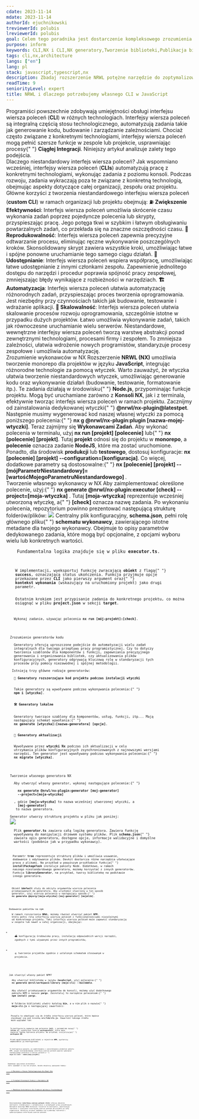 ```yaml
---
cdate: 2023-11-14
mdate: 2023-11-14
authorId: ejuchnikowski
treviewerId: polubis
lreviewerId: polubis
goal: Celem tego poradnika jest dostarczenie kompleksowego zrozumienia procesu tworzenia niestandardowego interfejsu wiersza poleceń (CLI) oraz udzielenie wskazówek dotyczących publikacji utworzonego narzędzia w rejestrze NPM.
purpose: inform
keywords: CLI,NX i CLI,NX generatory,Tworzenie biblioteki,Publikacja biblioteki na NPM
tags: cli,nx,architecture
langs: ["en"]
lang: pl
stack: javascript,typescript,nx
description: Zbadaj rozszerzenie NRWL potężne narzędzie do zoptymalizowanego rozwoju. Dowiedz się, dlaczego niestandardowy interfejs wiersza poleceń (CLI) w języku JavaScript zwiększa kontrolę i skalowalność projektu.
readTime: 9
seniorityLevel: expert
title: NRWL i dlaczego potrzebujemy własnego CLI w JavaScript
---
```


<Prelude>
  <M>
    Programiści powszechnie zdobywają umiejętności obsługi interfejsu wiersza
    poleceń (<B>CLI</B>) w różnych technologiach. Interfejsy wiersza poleceń są
    integralną częścią stosu technologicznego, automatyzują zadania takie jak
    generowanie kodu, budowanie i zarządzanie zależnościami. Chociaż często
    związane z konkretnymi technologiami, interfejsy wiersza poleceń mogą pełnić
    szersze funkcje w zespole lub projekcie, usprawniając procesy{" "}
    <B>Ciągłej Integracji</B>. Niniejszy artykuł analizuje zalety tego
    podejścia.
  </M>
</Prelude>

<Section>
  <XL>Dlaczego niestandardowy interfejs wiersza poleceń?</XL>
  <M>
    Jak wspomniano wcześniej, interfejsy wiersza poleceń (<B>CLIs</B>)
    automatyzują pracę z konkretnymi technologiami, wykonując zadania z poziomu
    konsoli. Podczas rozwoju, zadania wykraczają poza te związane z konkretną
    technologią, obejmując aspekty dotyczące całej organizacji, zespołu oraz
    projektu. Główne korzyści z tworzenia niestandardowego interfejsu wiersza
    poleceń (<B>custom CLI</B>) w ramach organizacji lub projektu obejmują:
  </M>
  <M>
    ⛽ <B>Zwiększenie Efektywności</B>: Interfejs wiersza poleceń umożliwia
    skrócenie czasu wykonania zadań poprzez pojedyncze polecenia lub skrypty,
    przyspieszając pracę. Jego potęga tkwi w szybkim i łatwym obsługiwaniu
    powtarzalnych zadań, co przekłada się na znaczne oszczędności czasu.
  </M>
  <M>
    <B>🎡 Reprodukowalność</B>: Interfejs wiersza poleceń zapewnia precyzyjne
    odtwarzanie procesu, eliminując ręczne wykonywanie poszczególnych kroków.
    Skonsolidowany skrypt zawiera wszystkie kroki, umożliwiając łatwe i spójne
    ponowne uruchamianie tego samego ciągu działań.
  </M>
  <M>
    <B>🔀 Udostępnianie</B>: Interfejs wiersza poleceń wspiera współpracę,
    umożliwiając łatwe udostępnianie z innymi członkami zespołu. Zapewnienie
    jednolitego dostępu do narzędzi i procedur poprawia spójność pracy
    zespołowej, zmniejszając błędy wynikające z rozbieżności w narzędziach.
  </M>
  <M>
    <B>🏗️ Automatyzacja</B>: Interfejs wiersza poleceń ułatwia automatyzację
    różnorodnych zadań, przyspieszając proces tworzenia oprogramowania. Jest
    niezbędny przy czynnościach takich jak budowanie, testowanie i wdrażanie
    aplikacji.
  </M>
  <M>
    <B>🚏 Skalowalność</B>: Interfejs wiersza poleceń ułatwia skalowanie
    procesów rozwoju oprogramowania, szczególnie istotne w przypadku dużych
    projektów. Łatwo umożliwia wykonywanie zadań, takich jak równoczesne
    uruchamianie wielu serwerów.
  </M>
  <M>
    Niestandardowe, wewnętrzne interfejsy wiersza poleceń tworzą warstwę
    abstrakcji ponad zewnętrznymi technologiami, procesami firmy i zespołem. To
    zmniejsza zależności, ułatwia wdrożenie nowych programistów, standaryzuje
    procesy zespołowe i umożliwia automatyzację.
  </M>
</Section>

<Section>
  <XL>Zrozumienie wykonawców w NX</XL>
  <M>
    Rozszerzenie <B>NRWL (NX)</B> umożliwia tworzenie monorepo dla projektów w
    języku <B>JavaScript</B>, integrując różnorodne technologie za pomocą
    wtyczek. Warto zauważyć, że wtyczka ułatwia tworzenie niestandardowych
    wtyczek, umożliwiając generowanie kodu oraz wykonywanie działań (budowanie,
    testowanie, formatowanie itp.). Te zadania działają w środowisku{" "}
    <B>Node.js</B>, przypominając funkcje projektu. Mogą być uruchamiane zarówno
    z <B>Konsoli NX</B>, jak i z terminala, efektywnie tworząc interfejs wiersza
    poleceń w ramach projektu.
  </M>
  <M>
    Zacznijmy od zainstalowania dedykowanej wtyczki{" "}
    <B>@nrwl/nx-plugin@latestpet</B>. Następnie musimy wygenerować kod naszej
    własnej wtyczki za pomocą poniższego polecenia:{" "}
    <B>nx g @nrwl/nx-plugin:plugin [nazwa-mojej-wtyczki]</B>.
  </M>
  <M>
    Teraz zajmijmy się <B>Wykonawcami Zadań</B>. Aby wykonać polecenia w
    terminalu, użyj <B>nx run [projekt] [polecenie]</B> lub{" "}
    <B>nx [polecenie] [projekt]</B>. Tutaj <B>projekt</B> odnosi się do projektu
    w <B>monorepo</B>, a <B>polecenie</B> oznacza zadanie <B>NodeJS</B>, które
    ma zostać uruchomione.
  </M>
  <M>
    Ponadto, dla środowisk <B>produkcji</B> lub <B>testowego</B>, dostosuj
    konfiguracje: <B>nx [polecenie] [projekt] --configuration=[konfiguracja]</B>.
  </M>
  <M>
    Co więcej, dodatkowe parametry są dostosowalne:{" "}
    <B>
      nx [polecenie] [projekt]
      --[mójParametrNiestandardowy]=[wartośćMojegoParametruNiestandardowego]
    </B>
    .
  </M>
</Section>

<Section>
  <XL>Tworzenie własnego wykonawcy w NX</XL>
  <M>
    Aby zaimplementować określone polecenie, użyj:{" "}
    <B>nx generate @nrwl/nx-plugin:executor [check] --project=[moja-wtyczka]</B>
    . Tutaj <B>[moja-wtyczka]</B> reprezentuje wcześniej utworzoną wtyczkę, a{" "}
    <B>[check]</B> oznacza nazwę zadania.
  </M>
  <M>
    Po wykonaniu polecenia, repozytorium powinno prezentować następującą
    strukturę folderów/plików:
  </M>
  <Image
    src="https://raw.githubusercontent.com/polubis/Snippets-for-articles-and-lessons/main/NRWL%20extension%20and%20why%20do%20we%20need%20our%20own%20cli%20in%20JavaScript/1.jpg"
    description="Struktura folderów/plików"
  />
  <M>
    Centralny plik konfiguracyjny, <B>schema.json</B>, pełni rolę głównego pliku{" "}
    <B>schematu wykonawcy</B>, zawierającego istotne metadane dla twojego
    wykonawcy. Obejmuje to opisy parametrów dedykowanego zadania, które mogą być
    opcjonalne, z opcjami wyboru wielu lub konkretnych wartości.
  </M>
  <Code
    mode="dynamic"
    lang="json"
    description="Plik schema.json"
    src="https://raw.githubusercontent.com/polubis/Snippets-for-articles-and-lessons/main/NRWL%20extension%20and%20why%20do%20we%20need%20our%20own%20cli%20in%20JavaScript/1.json"
    linesCount={10}
  />
  <M>
    Fundamentalna logika znajduje się w pliku <B>executor.ts</B>.
  </M>
  <Code
    mode="dynamic"
    lang="ts"
    description="Plik executor.ts"
    src="https://raw.githubusercontent.com/polubis/Snippets-for-articles-and-lessons/main/NRWL%20extension%20and%20why%20do%20we%20need%20our%20own%20cli%20in%20JavaScript/2.ts"
    linesCount={15}
  />
  <M>
    W implementacji, wyeksportuj funkcję zwracającą <B>obiekt</B> z flagą{" "}
    <B>success</B>, oznaczającą status ukończenia. Funkcja przyjmuje opcje
    przekazane przez <B>CLI</B> jako pierwszy argument oraz{" "}
    <B>kontekst wykonania</B> (wskazujący na uruchomiony projekt) jako drugi
    parametr.
  </M>
  <M>
    Ostatnim krokiem jest przypisanie zadania do konkretnego projektu, co można
    osiągnąć w pliku <B>project.json</B> w sekcji <B>target</B>.
  </M>
  <Code
    mode="dynamic"
    lang="json"
    description="Ostatnia konfiguracja"
    src="https://raw.githubusercontent.com/polubis/Snippets-for-articles-and-lessons/main/NRWL%20extension%20and%20why%20do%20we%20need%20our%20own%20cli%20in%20JavaScript/3.json"
    linesCount={20}
  />
  <M>
    Wykonaj zadanie, używając polecenia <B>nx run [mój-projekt]:[check]</B>.
  </M>
</Section>

<Section>
  <XL>Zrozumienie generatorów kodu</XL>
  <M>
    Generatory oferują uproszczone podejście do automatyzacji wielu zadań
    integralnych dla twojego przepływu pracy programistycznej. Czy to dotyczy
    tworzenia szablonów dla komponentów i funkcji, zapewniania precyzyjnego
    generowania i organizowania bibliotek, czy aktualizowania plików
    konfiguracyjnych, generatory odgrywają kluczową rolę w standaryzacji tych
    procesów przy pomocy niezawodnej i spójnej metodologii.
  </M>
  <M> Istnieją trzy główne rodzaje generatorów:</M>
  <M>
    <B>🛫 Generatory rozszerzające kod projektu podczas instalacji wtyczki</B>
  </M>
  <M>
    Takie generatory są wywoływane podczas wykonywania polecenia:{" "}
    <B>npm i [wtyczka]</B>.
  </M>
  <M>
    <B>🛠️ Generatory lokalne</B>
  </M>
  <M>
    Generatory tworzące szablony dla komponentów, usług, funkcji, itp... Mają
    następujący schemat wywołania:{" "}
    <B>nx generate [wtyczka]:[nazwa-generatora] [opcje]</B>.
  </M>
  <M>
    <B>🚀 Generatory aktualizacji</B>
  </M>
  <M>
    Wywoływane przez <B>wtyczki Nx</B> podczas ich aktualizacji w celu
    utrzymania plików konfiguracyjnych zsynchronizowanych z najnowszymi wersjami
    narzędzi. Ten generator jest wywoływany podczas wykonywania polecenia:{" "}
    <B>nx migrate [wtyczka]</B>.
  </M>
</Section>

<Section>
  <XL>Tworzenie własnego generatora NX</XL>
  <M>
    Aby utworzyć własny generator, wykonaj następujące polecenie:{" "}
    <B>
      nx generate @nrwl/nx-plugin:generator [moj-generator]
      --project=[moja-wtyczka]
    </B>
    , gdzie <B>[moja-wtyczka]</B> to nazwa wcześniej utworzonej wtyczki, a <B>
      [moj-generator]
    </B> to nazwa generatora.
  </M>
  <M>Generator utworzy strukturę projektu w pliku jak poniżej:</M>
  <Image
    src="https://raw.githubusercontent.com/polubis/Snippets-for-articles-and-lessons/main/NRWL%20extension%20and%20why%20do%20we%20need%20our%20own%20cli%20in%20JavaScript/2.jpg"
    description="Struktura folderów/plików"
  />
  <M>
    Plik <B>generator.ts</B> zawiera całą logikę generatora. Zawiera funkcję
    wywoływaną do manipulacji drzewem systemu plików. Plik <B>schema.json</B>{" "}
    zawiera opis generatora, dostępne opcje, informacje walidacyjne i domyślne
    wartości (podobnie jak w przypadku wykonawcy).
  </M>
  <Code
    mode="dynamic"
    lang="tsx"
    description="Plik generator.ts"
    src="https://raw.githubusercontent.com/polubis/Snippets-for-articles-and-lessons/main/NRWL%20extension%20and%20why%20do%20we%20need%20our%20own%20cli%20in%20JavaScript/4.ts"
    linesCount={10}
  />
  <M>
    Parametr <B>tree</B> reprezentuje strukturę plików i umożliwia usuwanie,
    dodawanie i edytowanie plików. Devkit dostarcza różne narzędzia ułatwiające
    pracę z plikami. Na przykład w powyższym przykładzie funkcja{" "}
    <B>installPackageTask</B> instaluje pakiety Node. Dodatkowo, w ramach
    naszego niestandardowego generatora, możemy korzystać z innych generatorów.
    Funkcja <B>libraryGenerator</B>, na przykład, tworzy bibliotekę na podstawie
    innego generatora.
  </M>
  <Code
    mode="dynamic"
    lang="json"
    description="Plik schema.json"
    src="https://raw.githubusercontent.com/polubis/Snippets-for-articles-and-lessons/main/NRWL%20extension%20and%20why%20do%20we%20need%20our%20own%20cli%20in%20JavaScript/5.json"
    linesCount={16}
  />
  <M>
    Obiekt <B>$default</B> służy do odczytu argumentów wiersza polecenia
    przekazywanych do generatora. Aby uruchomić stworzony w ten sposób
    generator, użyj wiersza polecenia w następujący sposób:{" "}
    <B>nx generate @myorg/[moja-wtyczka]:[moj-generator] [mojalib]</B>.
  </M>
</Section>

<Section>
  <XL>Dodawanie pakietów na npm</XL>
  <M>
    W ramach rozszerzenia <B>NRWL</B>, możemy również utworzyć pakiet <B>NPM</B>,
    który pełni rolę interfejsu wiersza poleceń z funkcjonalnościami niezależnymi
    od konkretnego projektu. Taki interfejs wiersza poleceń może zapewnić standaryzację
    w zespole lub nawet w całej organizacji, obejmując:
  </M>
  <L>
    <Li>
      ⛴️ konfigurację środowiska pracy, instalację odpowiednich wersji narzędzi,
      zgodnych z tymi używanymi przez innych programistów,
    </Li>
    <Li>
      🛸 tworzenie projektów zgodnie z ustalonym schematem stosowanym w
      projekcie.
    </Li>
  </L>
</Section>

<Section>
  <XL>Jak stworzyć własny pakiet NPM?</XL>
  <M>
    Aby utworzyć bibliotekę w języku <B>JavaScript</B>, użyj polecenia:{" "}
    <B>nx generate @nrwl/workspace:library [moje-cli] --buildable</B>.
  </M>
  <M>
    Aby ułatwić przekazywanie argumentów do konsoli, możemy użyć dodatkowego
    pakietu NPM o nazwie <B>yargs</B>. Zainstaluj to narzędzie poleceniem:{" "}
    <B>npm install yargs</B>.
  </M>
  <M>
    W folderze biblioteki utwórz katalog <B>bin</B>, a w nim plik o nazwie{" "}
    <B>moje-cli.js</B> o następującej zawartości:
  </M>
  <Code
    mode="dynamic"
    lang="jsx"
    description="Plik moje-cli.js"
    src="https://raw.githubusercontent.com/polubis/Snippets-for-articles-and-lessons/main/NRWL%20extension%20and%20why%20do%20we%20need%20our%20own%20cli%20in%20JavaScript/6.js"
    linesCount={2}
  />
  <M>
    Pozwala to odwoływać się do źródła interfejsu wiersza poleceń, które będzie
    znajdować się pod ścieżką <B>src/lib/cli.js</B>. Zawartość takiego źródła
    może wyglądać tak:
  </M>
  <Code
    mode="dynamic"
    lang="tsx"
    description="Plik w ścieżce 'src/lib/cli.js'"
    src="https://raw.githubusercontent.com/polubis/Snippets-for-articles-and-lessons/main/NRWL%20extension%20and%20why%20do%20we%20need%20our%20own%20cli%20in%20JavaScript/7.js"
    linesCount={17}
  />
  <M>
    Ta konfiguracja zapewnia nam polecenie <B>init</B>, z parametrem nazwy{" "}
    <B>(alias n)</B>, wywołujące funkcję <B>workspaceInit</B>, która może
    zawierać logikę tworzenia projektu. Na przykład, inicjalizując{" "}
    <B>workspace NX</B>.
  </M>
  <M>
    Przed opublikowaniem biblioteki w rejestrze <B>NPM</B>, wystarczy
    odpowiednio ją skonfigurować.
  </M>
  <Code
    mode="dynamic"
    lang="json"
    description="Plik package.json"
    src="https://raw.githubusercontent.com/polubis/Snippets-for-articles-and-lessons/main/NRWL%20extension%20and%20why%20do%20we%20need%20our%20own%20cli%20in%20JavaScript/8.json"
    linesCount={14}
  />
  <M>
    Ta konfiguracja pozwala, po opublikowaniu i zainstalowaniu globalnie pakietu
    NPM, używać niestandardowego interfejsu wiersza poleceń poprzez wykonanie
    następującego polecenia w wierszu poleceń:{" "}
    <B>moje-cli init --name=[nowy-projekt]</B>.
  </M>
</Section>

<Section>
  <XL>Dodatkowe spojrzenie architekta!</XL>
  <M>Jeśli spodobał ci się ten artykuł, śmiało eksploruj powiązane tematy:</M>
  <M>
    <A href="/articles/thoughts/dream-stack-for-react-dev/" outside>
      🌟 Marzenie o Stosie Technologicznym dla React Dev
    </A>
  </M>
  <M>
    <A href="/articles/tooling/deep-dive-into-nx-features/" outside>
      🥇 Przegląd Kluczowych Funkcji w Narzędziu NX
    </A>
  </M>
  <M>
    <A
      href="/articles/architecture/modular-architecture-for-medium-frontend-apps/"
      outside
    >
      ⭐ Modułowa Architektura dla Średnich Aplikacji Frontendowych
    </A>
  </M>
</Section>

<Summary label="Podsumowanie">
  <M>
    Niestandardowe <B>interfejsy wiersza poleceń (CLIs)</B> oferują obszerne
    możliwości standaryzacji i automatyzacji w przepływach pracy projektowych.
    Narzędzie monorepo NRWL Extension rozszerza te możliwości, umożliwiając
    tworzenie i rozwijanie interfejsów wiersza poleceń od projektu po całą
    organizację. Niniejszy artykuł zagłębia się w podstawy tworzenia i
    wykorzystywania interfejsów wiersza poleceń.
  </M>
</Summary>
